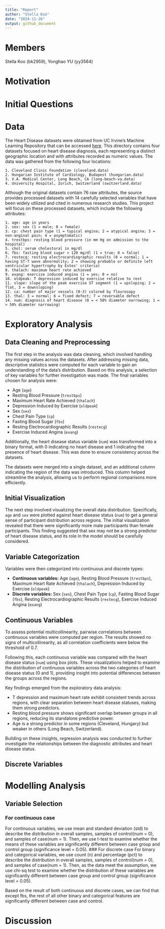 ```yaml
---
title: "Report"
author: "Stella Koo"
date: "2024-11-26"
output: github_document
---
```


# Members
Stella Koo (bk2959), Yonghao YU (yy3564)

# Motivation

# Initial Questions

# Data
The Heart Disease datasets were obtained from UC Irvine's Machine Learning Repository that can be accessed [here](https://archive.ics.uci.edu/dataset/45/heart+disease).
This directory contains four datasets focused on heart disease diagnosis, each representing a distinct geographic location and with attributes recorded as numeric values.
The data was gathered from the following four locations:

```
1. Cleveland Clinic Foundation (cleveland.data)
2. Hungarian Institute of Cardiology, Budapest (hungarian.data) 
3. V.A. Medical Center, Long Beach, CA (long-beach-va.data) 
4. University Hospital, Zurich, Switzerland (switzerland.data)
```

Although the original datasets contain 76 raw attributes, the source provides processed datasets with 14 carefully selected variables that have been widely utilized and cited in numerous research studies.
This project will focus on these processed datasets, which include the following attributes:

```
1. age: age in years
2. sex: sex (1 = male; 0 = female)
3. cp: chest pain type (1 = typical angina; 2 = atypical angina; 3 = non-anginal pain; 4 = asymptomatic)
4. trestbps: resting blood pressure (in mm Hg on admission to the hospital)
5. chol: serum cholestoral in mg/dl
6. fbs: fasting blood sugar > 120 mg/dl (1 = true; 0 = false)
7. restecg: resting electrocardiographic results (0 = normal; 1 = having ST-T wave abnormality; 2 = showing probable or definite left ventricular hypertrophy by Estes' criteria)
8. thalach: maximum heart rate achieved
9. exang: exercise induced angina (1 = yes; 0 = no)
10. oldpeak: T depression induced by exercise relative to rest
11. slope: slope of the peak exercise ST segment (1 = upsloping; 2 = flat, 3 = downsloping)
12. ca: number of major vessels (0-3) colored by flourosopy
13. thal: 3 = normal; 6 = fixed defect; 7 = reversable defect
14. num: diagnosis of heart disease (0 = < 50% diameter narrowing; 1 = > 50% diameter narrowing)
```

# Exploratory Analysis
## Data Cleaning and Preprocessing
The first step in the analysis was data cleaning, which involved handling any missing values across the datasets. After addressing missing data, descriptive statistics were computed for each variable to gain an understanding of the data’s distribution. Based on this analysis, a selection of key variables for further investigation was made. The final variables chosen for analysis were:

* Age (`age`)
* Resting Blood Pressure (`trestbps`)
* Maximum Heart Rate Achieved (`thalach`)
* Depression Induced by Exercise (`oldpeak`)
* Sex (`sex`)
* Chest Pain Type (`cp`)
* Fasting Blood Sugar (`fbs`)
* Resting Electrocardiographic Results (`restecg`)
* Exercise Induced Angina (`exang`)

Additionally, the heart disease status variable (`num`) was transformed into a binary format, with 0 indicating no heart disease and 1 indicating the presence of heart disease. This was done to ensure consistency across the datasets.

The datasets were merged into a single dataset, and an additional column indicating the region of the data was introduced. This column helped streamline the analysis, allowing us to perform regional comparisons more efficiently.

## Initial Visualization
The next step involved visualizing the overall data distribution. Specifically, `age` and `sex` were plotted against heart disease status (`num`) to get a general sense of participant distribution across regions. The initial visualization revealed that there were significantly more male participants than female participants. This finding suggested that sex may not be a strong predictor of heart disease status, and its role in the model should be carefully considered.

## Variable Categorization
Variables were then categorized into continuous and discrete types:

* **Continuous variables:** Age (`age`), Resting Blood Pressure (`trestbps`), Maximum Heart Rate Achieved (`thalach`), Depression Induced by Exercise (`oldpeak`)
* **Discrete variables:** Sex (`sex`), Chest Pain Type (`cp`), Fasting Blood Sugar (`fbs`), Resting Electrocardiographic Results (`restecg`), Exercise Induced Angina (`exang`)

## Continuous Variables
To assess potential multicollinearity, pairwise correlations between continuous variables were computed per region. The results showed no signs of multicollinearity, as all correlation coefficients were below the threshold of 0.7. 

Following this, each continuous variable was compared with the heart disease status (`num`) using box plots. These visualizations helped to examine the distribution of continuous variables across the two categories of heart disease status (0 and 1), providing insight into potential differences between the groups across the regions.

Key findings emerged from the exploratory data analysis:

* T depression and maximum heart rate exhibit consistent trends across regions, with clear separation between heart disease statuses, making them strong predictors. 
* Resting blood pressure shows significant overlap between groups in all regions, reducing its standalone predictive power. 
* Age is a strong predictor in some regions (Cleveland, Hungary) but weaker in others (Long Beach, Switzerland).

Building on these insights, regression analysis was conducted to further investigate the relationships between the diagnostic attributes and heart disease status.

## Discrete Variables

# Modelling Analysis

## Variable Selection
### For continuous case
For continuous variables, we use mean and standard deviation (std) to describe the distribution in overall samples, samples of control(num = 0), and samples of case(num = 1). Then, we use t-test to examine whether the means of these variables are significantly different between case group and control group (significance level = 0.05).
### For discrete case
For binary and categorical variables, we use count (n) and percentage (pct) to describe the distribution in overall samples, samples of control(num = 0), and samples of case(num = 1). Then, as the data meet the assumption, we use chi-sq test to examine whether the distribution of these variables are significantly different between case group and control group (significance level = 0.05).

Based on the result of both continuous and discrete cases, we can find that except fbs, the rest of all other binary and categorical features are significantly different between case and control.

# Discussion


